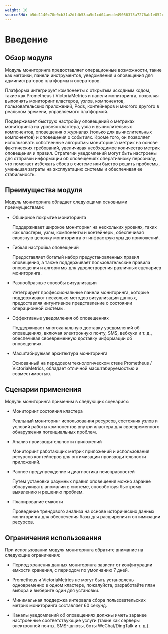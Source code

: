 ```yaml
---
weight: 10
sourceSHA: b5dd1140c70e0cb31a2dfdb53aa5d1cd04aecde49056375a7276ab1e052cd852
---
```


# Введение

## Обзор модуля

Модуль мониторинга предоставляет операционные возможности, такие как метрики, панели инструментов, уведомления и оповещения для администраторов платформы и операторов.

Платформа интегрирует компоненты с открытым исходным кодом, такие как Prometheus / VictoriaMetrics и панели мониторинга, позволяя выполнять мониторинг кластеров, узлов, компонентов, пользовательских приложений, Pods, контейнеров и многого другого в реальном времени, управляемого платформой.

Поддерживает быструю настройку оповещений о метриках мониторинга на уровнях кластера, узла и вычислительных компонентов, оповещения о журналах (только для вычислительных компонентов) и оповещения о событиях. Кроме того, он позволяет использовать собственные алгоритмы мониторинга метрик на основе фактических требований, увеличивая необходимое количество метрик оповещения и правил. Стратегии уведомлений могут быть настроены для отправки информации об оповещениях оперативному персоналу, что помогает избежать сбоев в системе или быстро решить проблемы, уменьшая затраты на эксплуатацию системы и обеспечивая ее стабильность.

## Преимущества модуля

Модуль мониторинга обладает следующими основными преимуществами:

- Обширное покрытие мониторинга

  Поддерживает широкое мониторинг на нескольких уровнях, таких как кластеры, узлы, компоненты и контейнеры, обеспечивая сквозную цепочку мониторинга от инфраструктуры до приложений.

- Гибкая настройка оповещений

  Предоставляет богатый набор предустановленных правил оповещения, а также поддерживает пользовательские правила оповещения и алгоритмы для удовлетворения различных сценариев мониторинга.

- Разнообразные способы визуализации

  Интегрирует профессиональные панели мониторинга, которые поддерживают несколько методов визуализации данных, предоставляя интуитивное представление о состоянии операционной системы.

- Эффективные уведомления об оповещениях

  Поддерживает многоканальную доставку уведомлений об оповещениях, включая электронную почту, SMS, вебхуки и т. д., обеспечивая своевременную доставку информации об оповещениях.

- Масштабируемая архитектура мониторинга

  Основанный на передовом технологическом стекe Prometheus / VictoriaMetrics, обладает отличной масштабируемостью и совместимостью.

## Сценарии применения

Модуль мониторинга применим в следующих сценариях:

- Мониторинг состояния кластера

  Реальный мониторинг использования ресурсов, состояния узлов и условий работы компонентов внутри кластера для своевременного обнаружения потенциальных проблем.

- Анализ производительности приложений

  Мониторинг работающих метрик приложений и использования ресурсов контейнеров для оптимизации производительности приложений.

- Раннее предупреждение и диагностика неисправностей

  Путем установки разумных правил оповещения можно заранее обнаруживать аномалии в системе, способствуя быстрому выявлению и решению проблем.

- Планирование емкости

  Проведение трендового анализа на основе исторических данных мониторинга для обеспечения базы для расширения и оптимизации ресурсов.

## Ограничения использования

При использовании модуля мониторинга обратите внимание на следующие ограничения:

- Период хранения данных мониторинга зависит от конфигурации емкости хранения, с периодом по умолчанию 7 дней.

- Prometheus и VictoriaMetrics не могут быть установлены одновременно в одном кластере, пожалуйста, разработайте план выбора и выберите один для установки.

- Минимальная поддержка интервала сбора пользовательских метрик мониторинга составляет 60 секунд.

- Каналы уведомлений об оповещениях должны иметь заранее настроенные соответствующие услуги (такие как серверы электронной почты, SMS-шлюзы, боты WeChat/DingTalk и т. д.).
